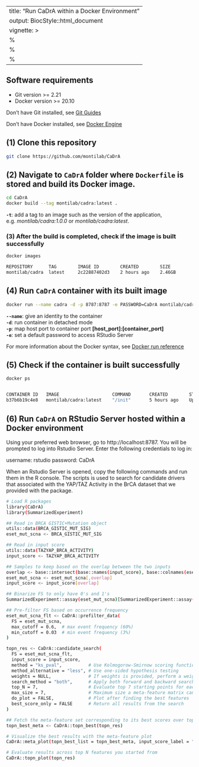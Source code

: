 
---
title: "Run CaDrA within a Docker Environment"
output: BiocStyle::html_document
vignette: >
  %\VignetteIndexEntry{Run CaDrA within a Docker Environment}
  %\VignetteEngine{knitr::rmarkdown}
  %\VignetteEncoding{UTF-8}
---

## Software requirements

- Git version >= 2.21
- Docker version >= 20.10

Don't have Git installed, see [Git Guides](https://github.com/git-guides/install-git)

Don't have Docker installed, see [Docker Engine](https://docs.docker.com/engine/install/)

## (1) Clone this repository

```bash
git clone https://github.com/montilab/CaDrA
```

## (2) Navigate to `CaDrA` folder where `Dockerfile` is stored and build its Docker image. 

```bash
cd CaDrA
docker build --tag montilab/cadra:latest .
```
**`-t`**: add a tag to an image such as the version of the application, e.g. *montilab/cadra:1.0.0* or *montilab/cadra:latest*. <br>

### (3) After the build is completed, check if the image is built successfully

```bash
docker images

REPOSITORY      TAG        IMAGE ID        CREATED        SIZE
montilab/cadra  latest     2c22887402d3    2 hours ago    2.46GB
```

## (4) Run `CaDrA` container with its built image

```bash
docker run --name cadra -d -p 8787:8787 -e PASSWORD=CaDrA montilab/cadra:latest
```

**`--name`**: give an identity to the container <br>
**`-d`**: run container in detached mode <br>
**`-p`**: map host port to container port **[host_port]:[container_port]** <br>
**`-e`**: set a default password to access RStudio Server

For more information about the Docker syntax, see [Docker run reference](https://docs.docker.com/engine/reference/run/)

## (5) Check if the container is built successfully

```bash
docker ps


CONTAINER ID   IMAGE                    COMMAND       CREATED        STATUS        PORTS                    NAMES
b37b6b19c4e8   montilab/cadra:latest    "/init"       5 hours ago    Up 5 hours    0.0.0.0:8787->8787/tcp   cadra
```

## (6) Run `CaDrA` on RStudio Server hosted within a Docker environment

Using your preferred web browser, go to http://localhost:8787. You will be prompted to log into Rstudio Server. Enter the following credentials to log in:

username: rstudio
password: CaDrA

When an Rstudio Server is opened, copy the following commands and run them in the R console. The scripts is used to search for candidate drivers that associated with the YAP/TAZ Activity in the BrCA dataset that we provided with the package.

```bash
# Load R packages
library(CaDrA)
library(SummarizedExperiment)

## Read in BRCA GISTIC+Mutation object
utils::data(BRCA_GISTIC_MUT_SIG)
eset_mut_scna <- BRCA_GISTIC_MUT_SIG

## Read in input score
utils::data(TAZYAP_BRCA_ACTIVITY)
input_score <- TAZYAP_BRCA_ACTIVITY

## Samples to keep based on the overlap between the two inputs
overlap <- base::intersect(base::names(input_score), base::colnames(eset_mut_scna))
eset_mut_scna <- eset_mut_scna[,overlap]
input_score <- input_score[overlap]

## Binarize FS to only have 0's and 1's
SummarizedExperiment::assay(eset_mut_scna)[SummarizedExperiment::assay(eset_mut_scna) > 1] <- 1.0

## Pre-filter FS based on occurrence frequency
eset_mut_scna_flt <- CaDrA::prefilter_data(
  FS = eset_mut_scna,
  max_cutoff = 0.6,  # max event frequency (60%)
  min_cutoff = 0.03  # min event frequency (3%)
)  

topn_res <- CaDrA::candidate_search(
  FS = eset_mut_scna_flt,
  input_score = input_score,
  method = "ks_pval",          # Use Kolmogorow-Smirnow scoring function 
  method_alternative = "less", # Use one-sided hypothesis testing
  weights = NULL,              # If weights is provided, perform a weighted-KS test
  search_method = "both",      # Apply both forward and backward search
  top_N = 7,                   # Evaluate top 7 starting points for each search
  max_size = 7,                # Maximum size a meta-feature matrix can extend to
  do_plot = FALSE,             # Plot after finding the best features
  best_score_only = FALSE      # Return all results from the search
)

## Fetch the meta-feature set corresponding to its best scores over top N features searches
topn_best_meta <- CaDrA::topn_best(topn_res)

# Visualize the best results with the meta-feature plot
CaDrA::meta_plot(topn_best_list = topn_best_meta, input_score_label = "YAP/TAZ Activity")

# Evaluate results across top N features you started from
CaDrA::topn_plot(topn_res) 
```